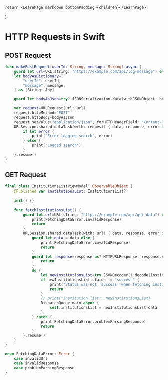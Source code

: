 	return <LearnPage markdown bottomPadding>{children}</LearnPage>;
}


# HTTP Requests in Swift

## POST Request
```swift
func makePostRequest(userId: String, message: String) async {
    guard let url=URL(string: "https://example.com/api/log-message") else { return }
    let bodyAsDictionary=[
        "userId": userId,
        "message": message,
    ] as [String: Any]

    guard let bodyAsJson=try? JSONSerialization.data(withJSONObject: bodyAsDictionary, options: []) else { return }

    var request=URLRequest(url: url)
    request.httpMethod="POST"
    request.httpBody=bodyAsJson
    request.setValue("application/json", forHTTPHeaderField: "Content-Type")
    URLSession.shared.dataTask(with: request) { data, response, error in
        if let error {
            print("Error logging search", error)
        } else {
            print("Logged search")
        }
    }.resume()
}
```


## GET Request
```swift
final class InstitutionsListViewModel: ObservableObject {
    @Published var institutionsList: InstitutionsList?
    
    init() {}
    
    func fetchInstitutionsList() {
        guard let url=URL(string: "https://example.com/api/get-data") else {
            print(FetchingDataError.invalidResponse)
            return
        }
        URLSession.shared.dataTask(with: url) { data, response, error in
            guard let data = data else {
                print(FetchingDataError.invalidResponse)
                return
            }
            guard let response=response as? HTTPURLResponse, response.statusCode==200 else { print(FetchingDataError.invalidResponse)
                return
            }
            do {
                let newInstitutionsList=try JSONDecoder().decode(InstitutionsListAPIResponse.self, from: data)
                if newInstitutionsList.status != "success" {
                    print("Status was not 'success' when fetching institution list. Status:", newInstitutionsList.status)
                    return
                }
                // print("Institution list", newInstitutionsList)
                DispatchQueue.main.async {
                    self.institutionsList = newInstitutionsList.data
                }
            } catch {
                print(FetchingDataError.problemParsingResponse)
                return
            }
        }.resume()
    }
}

enum FetchingDataError: Error {
    case invalidUrl
    case invalidResponse
    case problemParsingResponse
}
```
